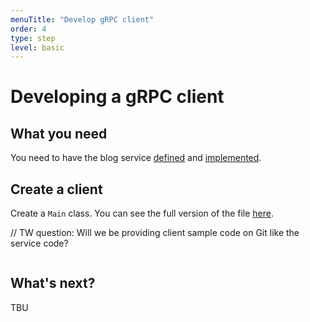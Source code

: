 ```yaml
---
menuTitle: "Develop gRPC client"
order: 4
type: step
level: basic
---
```


# Developing a gRPC client

<TutorialSteps current={4} />

## What you need

You need to have the blog service [defined](/tutorials/grpc/blog/define-service) and [implemented](/tutorials/grpc/blog/develop-grpc-service).

## Create a client

Create a `Main` class. You can see the full version of the file [here](#).

// TW question: Will we be providing client sample code on Git like the service code?

```java filename=Main.java

```



## What's next?

TBU

<TutorialSteps current={4} />
